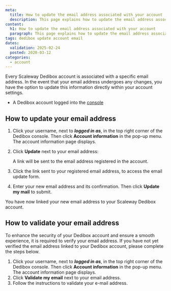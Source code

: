 ```yaml
---
meta:
  title: How to update the email address associated with your account
  description: This page explains how to update the email address associated with your Scaleway Dedibox account.
content:
  h1: How to update the email address associated with your account
  paragraph: This page explains how to update the email address associated with your Scaleway Dedibox account.
tags: dedibox update account email
dates:
  validation: 2025-02-24
  posted: 2020-03-12
categories:
  - account
---
```



Every Scaleway Dedibox account is associated with a specific email address. In the event that your email address undergoes any changes, you have the option to update this information directly within your account settings.

<Macro id="requirements" />

- A Dedibox account logged into the [console](https://console.online.net)

## How to update your email address
1. Click your username, next to **_logged in as_**, in the top right corner of the Dedibox console. Then click **Account information** in the pop-up menu. The account information page displays.
2. Click **Update** next to your email address:
    <Lightbox src={image} />

    A link will be sent to the email address registered in the account.
3. Click the link sent to your registered email address, to access the email update form.
4. Enter your new email address and its confirmation. Then click **Update my mail** to submit.
    <Lightbox src={image2} />

You have now linked your new email address to your Scaleway Dedibox account.

## How to validate your email address

<Message type="important">
  To enhance the security of your Dedibox account and ensure a smooth experience, it is required to verify your email address.
  If you have not yet verified the email address linked to your Dedibox account, please complete the steps below.
</Message>

1. Click your username, next to **_logged in as_**, in the top right corner of the Dedibox console. Then click **Account information** in the pop-up menu. The account information page displays.
2. Click **Validate my email** next to your email address.
3. Follow the instructions to validate your e-mail address.


